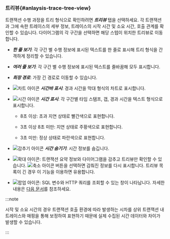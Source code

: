 ### 트리뷰{#anlaysis-trace-tree-view}

트랜잭션 수행 과정을 트리 형식으로 확인하려면 ***트리뷰*** 탭을 선택하세요. 각 트랜잭션과 그에 속한 트레이스의 세부 정보, 트레이스의 시작 시간 및 소요 시간, 호출 관계를 확인할 수 있습니다. 다이어그램의 각 구간을 선택하면 해당 스텝이 위치한 트리뷰로 이동합니다.

<Xclude product='php,nodejs,golang'>

<ImgLang img="analysis-tx-tree-view.png" desc="트리뷰" />

</Xclude>

<InDoc product='php,nodejs,golang'>

<ImgLang img="analysis-tx-tree-view-none-actx.png" desc="트리뷰" />

</InDoc>

* ***한 줄 보기***: 각 구간 별 수행 정보에 표시된 텍스트를 한 줄로 표시해 트리 형식을 간격하게 정리할 수 있습니다.

* ***여러 줄 보기***: 각 구간 별 수행 정보에 표시된 텍스트를 줄바꿈해 모두 표시합니다.

* ***최장 경로***: 가장 긴 경로로 이동할 수 있습니다.

* ![차트 아이콘](/img/ic-bar-chart.svg) ***시간바 표시***: 경과 시간을 막대 형식의 차트로 표시합니다.

* ![시간 아이콘](/img/ic-custom-time.svg) ***시간 표시***: 각 구간별 타임 스탬프, 갭, 경과 시간을 텍스트 형식으로 표시합니다.

  * 8초 이상: <span class='etrs'>초과 지연</span> 상태로 <span class='etrs'>빨간색</span>으로 표현합니다.

  * 3초 이상 8초 미만: <span class='ov5ud10'>지연</span> 상태로 <span class='ov5ud10'>주황색</span>으로 표현합니다.

  * 3초 미만: <span class='woer'>정상</span> 상태로 <span class='woer'>파란색</span>으로 표현합니다.

* ![감추기 아이콘](/img/ic-eye-invisible.svg) ***시간 숨기기***: 시간 정보를 숨깁니다.

* ![확대 아이콘](/img/ic-outside.svg): 트랜잭션 요약 정보와 다이어그램을 감추고 트리뷰만 확인할 수 있습니다. ![축소 아이콘](/img/ic-inside.svg) 버튼을 선택하면 감춰진 정보를 다시 표시합니다. 트리뷰 목록이 긴 경우 이 기능을 이용하면 유용합니다.

* ![팝업 아이콘](/img/ic-popup.svg): SQL 변수와 HTTP 쿼리를 조회할 수 있는 창이 나타납니다. 자세한 내용은 [다음 문서](#transaction-parameter)를 참조하세요.

:::note

시작 및 소요 시간의 경우 트랜잭션 호출 환경에 따라 발생하는 시차를 상위 트랜잭션 내 트레이스와 매핑을 통해 보정하여 표현하기 때문에 실제 수집된 시간 데이터와 차이가 발생할 수 있습니다.

:::